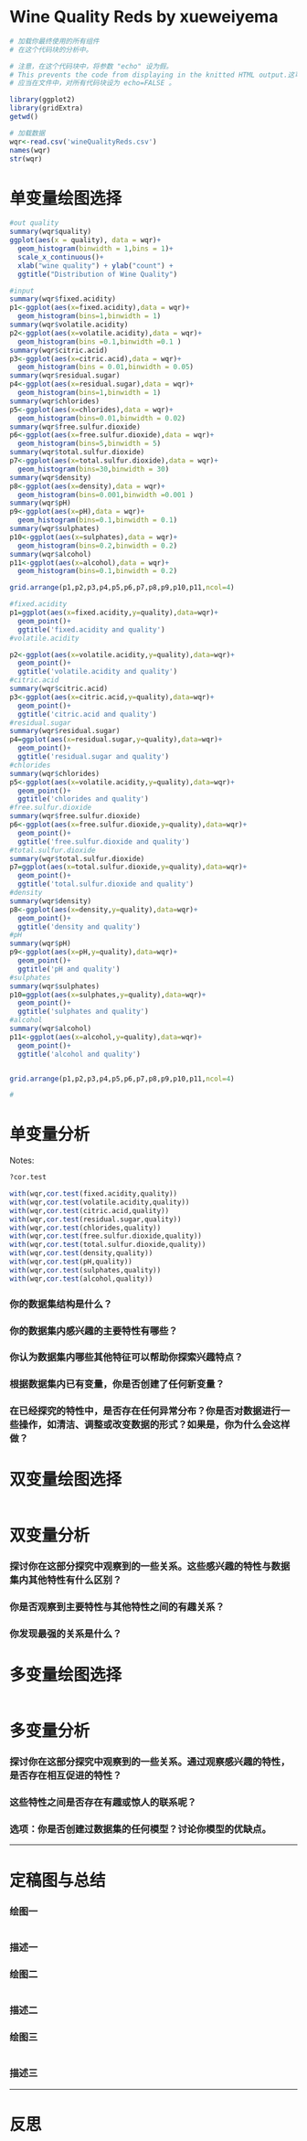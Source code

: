 Wine Quality Reds by xueweiyema
========================================================

```r
# 加载你最终使用的所有组件
# 在这个代码块的分析中。

# 注意，在这个代码块中，将参数 "echo" 设为假。
# This prevents the code from displaying in the knitted HTML output.这可以避免代码混入 HTML 输出显示。
# 应当在文件中，对所有代码块设为 echo=FALSE 。

library(ggplot2)
library(gridExtra)
getwd()
```

```r
# 加载数据
wqr<-read.csv('wineQualityReds.csv')
names(wqr)
str(wqr)
```

# 单变量绘图选择
```r
#out quality
summary(wqr$quality)
ggplot(aes(x = quality), data = wqr)+
  geom_histogram(binwidth = 1,bins = 1)+
  scale_x_continuous()+
  xlab("wine quality") + ylab("count") +
  ggtitle("Distribution of Wine Quality")

#input
summary(wqr$fixed.acidity)
p1<-ggplot(aes(x=fixed.acidity),data = wqr)+
  geom_histogram(bins=1,binwidth = 1)
summary(wqr$volatile.acidity)
p2<-ggplot(aes(x=volatile.acidity),data = wqr)+
  geom_histogram(bins =0.1,binwidth =0.1 )
summary(wqr$citric.acid)
p3<-ggplot(aes(x=citric.acid),data = wqr)+
  geom_histogram(bins = 0.01,binwidth = 0.05)
summary(wqr$residual.sugar)
p4<-ggplot(aes(x=residual.sugar),data = wqr)+
  geom_histogram(bins=1,binwidth = 1)
summary(wqr$chlorides)
p5<-ggplot(aes(x=chlorides),data = wqr)+
  geom_histogram(bins=0.01,binwidth = 0.02)
summary(wqr$free.sulfur.dioxide)
p6<-ggplot(aes(x=free.sulfur.dioxide),data = wqr)+
  geom_histogram(bins=5,binwidth = 5)
summary(wqr$total.sulfur.dioxide)
p7<-ggplot(aes(x=total.sulfur.dioxide),data = wqr)+
  geom_histogram(bins=30,binwidth = 30)
summary(wqr$density)
p8<-ggplot(aes(x=density),data = wqr)+
  geom_histogram(bins=0.001,binwidth =0.001 )
summary(wqr$pH)
p9<-ggplot(aes(x=pH),data = wqr)+
  geom_histogram(bins=0.1,binwidth = 0.1)
summary(wqr$sulphates)
p10<-ggplot(aes(x=sulphates),data = wqr)+
  geom_histogram(bins=0.2,binwidth = 0.2)
summary(wqr$alcohol)
p11<-ggplot(aes(x=alcohol),data = wqr)+
  geom_histogram(bins=0.1,binwidth = 0.2)

grid.arrange(p1,p2,p3,p4,p5,p6,p7,p8,p9,p10,p11,ncol=4)
```





```r

#fixed.acidity
p1=ggplot(aes(x=fixed.acidity,y=quality),data=wqr)+
  geom_point()+
  ggtitle('fixed.acidity and quality')
#volatile.acidity

p2<-ggplot(aes(x=volatile.acidity,y=quality),data=wqr)+
  geom_point()+
  ggtitle('volatile.acidity and quality')
#citric.acid  
summary(wqr$citric.acid)
p3<-ggplot(aes(x=citric.acid,y=quality),data=wqr)+
  geom_point()+
  ggtitle('citric.acid and quality')
#residual.sugar 
summary(wqr$residual.sugar)
p4=ggplot(aes(x=residual.sugar,y=quality),data=wqr)+
  geom_point()+
  ggtitle('residual.sugar and quality')
#chlorides
summary(wqr$chlorides)
p5<-ggplot(aes(x=volatile.acidity,y=quality),data=wqr)+
  geom_point()+
  ggtitle('chlorides and quality')
#free.sulfur.dioxide
summary(wqr$free.sulfur.dioxide)
p6<-ggplot(aes(x=free.sulfur.dioxide,y=quality),data=wqr)+
  geom_point()+
  ggtitle('free.sulfur.dioxide and quality')
#total.sulfur.dioxide
summary(wqr$total.sulfur.dioxide)
p7=ggplot(aes(x=total.sulfur.dioxide,y=quality),data=wqr)+
  geom_point()+
  ggtitle('total.sulfur.dioxide and quality')
#density
summary(wqr$density)
p8<-ggplot(aes(x=density,y=quality),data=wqr)+
  geom_point()+
  ggtitle('density and quality')
#pH
summary(wqr$pH)
p9<-ggplot(aes(x=pH,y=quality),data=wqr)+
  geom_point()+
  ggtitle('pH and quality')
#sulphates
summary(wqr$sulphates)
p10=ggplot(aes(x=sulphates,y=quality),data=wqr)+
  geom_point()+
  ggtitle('sulphates and quality')
#alcohol
summary(wqr$alcohol)
p11<-ggplot(aes(x=alcohol,y=quality),data=wqr)+
  geom_point()+
  ggtitle('alcohol and quality')


grid.arrange(p1,p2,p3,p4,p5,p6,p7,p8,p9,p10,p11,ncol=4)

#

```

# 单变量分析
Notes:

```r

?cor.test

with(wqr,cor.test(fixed.acidity,quality))
with(wqr,cor.test(volatile.acidity,quality))
with(wqr,cor.test(citric.acid,quality))
with(wqr,cor.test(residual.sugar,quality))
with(wqr,cor.test(chlorides,quality))
with(wqr,cor.test(free.sulfur.dioxide,quality))
with(wqr,cor.test(total.sulfur.dioxide,quality))
with(wqr,cor.test(density,quality))
with(wqr,cor.test(pH,quality))
with(wqr,cor.test(sulphates,quality))
with(wqr,cor.test(alcohol,quality))
```




### 你的数据集结构是什么？

### 你的数据集内感兴趣的主要特性有哪些？

### 你认为数据集内哪些其他特征可以帮助你探索兴趣特点？

### 根据数据集内已有变量，你是否创建了任何新变量？

### 在已经探究的特性中，是否存在任何异常分布？你是否对数据进行一些操作，如清洁、调整或改变数据的形式？如果是，你为什么会这样做？



# 双变量绘图选择
```r

```

# 双变量分析

### 探讨你在这部分探究中观察到的一些关系。这些感兴趣的特性与数据集内其他特性有什么区别？

### 你是否观察到主要特性与其他特性之间的有趣关系？

### 你发现最强的关系是什么？




# 多变量绘图选择

```r

```

# 多变量分析

###  探讨你在这部分探究中观察到的一些关系。通过观察感兴趣的特性，是否存在相互促进的特性？

### 这些特性之间是否存在有趣或惊人的联系呢？

### 选项：你是否创建过数据集的任何模型？讨论你模型的优缺点。

------

# 定稿图与总结

### 绘图一
```r

```

### 描述一


### 绘图二
```r

```

### 描述二


### 绘图三
```r

```

### 描述三

------

# 反思